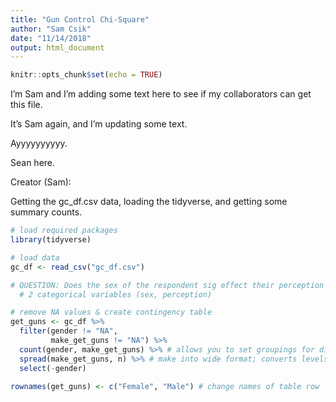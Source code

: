 ```yaml
---
title: "Gun Control Chi-Square"
author: "Sam Csik"
date: "11/14/2018"
output: html_document
---
```


```r
knitr::opts_chunk$set(echo = TRUE)
```

I'm Sam and I'm adding some text here to see if my collaborators can get this file.

It's Sam again, and I'm updating some text.

Ayyyyyyyyyy.

Sean here.

Creator (Sam):

Getting the gc_df.csv data, loading the tidyverse, and getting some summary counts.

```r
# load required packages
library(tidyverse)

# load data
gc_df <- read_csv("gc_df.csv")

# QUESTION: Does the sex of the respondent sig effect their perception on ease of gun access; is there a sig. association between sex and perception on guns
  # 2 categorical variables (sex, perception)

# remove NA values & create contingency table
get_guns <- gc_df %>% 
  filter(gender != "NA",
         make_get_guns != "NA") %>% 
  count(gender, make_get_guns) %>% # allows you to set groupings for different categorical variables
  spread(make_get_guns, n) %>% # make into wide format; converts levels within one column so that they now exist in their own columns
  select(-gender) 

rownames(get_guns) <- c("Female", "Male") # change names of table row
```

